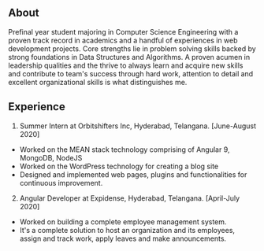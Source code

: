 ## About

Prefinal year student majoring in Computer Science Engineering with a proven track
record in academics and a handful of experiences in web development projects. Core
strengths lie in problem solving skills backed by strong foundations in Data
Structures and Algorithms. A proven acumen in leadership qualities and the thrive to
always learn and acquire new skills and contribute to team's success through hard
work, attention to detail and excellent organizational skills is what distinguishes me.

## Experience

1. Summer Intern at Orbitshifters Inc, Hyderabad, Telangana. [June-August 2020]
 - Worked on the MEAN stack technology comprising of
   Angular 9, MongoDB, NodeJS
 - Worked on the WordPress technology for creating a blog site
 - Designed and implemented web pages, plugins and
functionalities for continuous improvement.
2. Angular Developer at Expidense, Hyderabad, Telangana. [April-July 2020]
 - Worked on building a complete employee
management system.
 - It's a complete solution to host an organization and its
employees, assign and track work, apply leaves and make
announcements.
